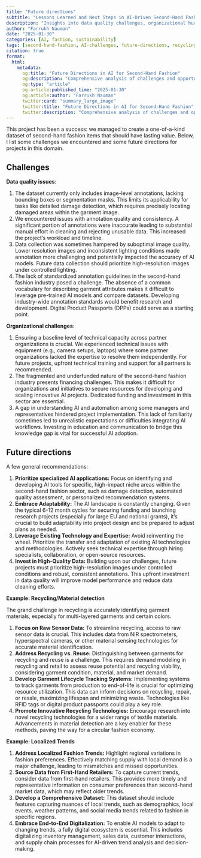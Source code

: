 ```yaml
---
title: "Future directions"
subtitle: "Lessons Learned and Next Steps in AI-Driven Second-Hand Fashion"
description: "Insights into data quality challenges, organizational hurdles, and future opportunities in AI for second-hand fashion, including specialized applications in recycling and local trend analysis."
author: "Farrukh Nauman"
date: "2025-01-30"
categories: [AI, fashion, sustainability]
tags: [second-hand-fashion, AI-challenges, future-directions, recycling, material-detection, local-trends, sustainability]
citation: true
format:
  html:
    metadata:
      og:title: "Future Directions in AI for Second-Hand Fashion"
      og:description: "Comprehensive analysis of challenges and opportunities in applying AI to second-hand fashion, focusing on data quality, organizational challenges, and innovative future directions."
      og:type: "article"
      og:article:published_time: "2025-01-30"
      og:article:author: "Farrukh Nauman"
      twitter:card: "summary_large_image"
      twitter:title: "Future Directions in AI for Second-Hand Fashion"
      twitter:description: "Comprehensive analysis of challenges and opportunities in applying AI to second-hand fashion, focusing on data quality, organizational challenges, and innovative future directions."
---
```


<!-- # Lessons learned and what's next -->

This project has been a success: we managed to create a one-of-a-kind dataset of second-hand fashion items that should have lasting value. Below, I list some challenges we encountered and some future directions for projects in this domain.

## Challenges

**Data quality issues**:

1. The dataset currently only includes image-level annotations, lacking bounding boxes or segmentation masks. This limits its applicability for tasks like detailed damage detection, which requires precisely locating damaged areas within the garment image.
2. We encountered issues with annotation quality and consistency. A significant portion of annotations were inaccurate leading to substantial manual effort in cleaning and rejecting unusable data. This increased the project's workload and timeline.
3. Data collection was sometimes hampered by suboptimal image quality. Lower resolution images and inconsistent lighting conditions made annotation more challenging and potentially impacted the accuracy of AI models. Future data collection should prioritize high-resolution images under controlled lighting.
4. The lack of standardized annotation guidelines in the second-hand fashion industry posed a challenge. The absence of a common vocabulary for describing garment attributes makes it difficult to leverage pre-trained AI models and compare datasets. Developing industry-wide annotation standards would benefit research and development. Digital Product Passports (DPPs) could serve as a starting point. 

**Organizational challenges**:

1. Ensuring a baseline level of technical capacity across partner organizations is crucial. We experienced technical issues with equipment (e.g., camera setups, laptops) where some partner organizations lacked the expertise to resolve them independently. For future projects, upfront technical training and support for all partners is recommended.
2. The fragmented and underfunded nature of the second-hand fashion industry presents financing challenges. This makes it difficult for organizations and initiatives to secure resources for developing and scaling innovative AI projects. Dedicated funding and investment in this sector are essential.
3. A gap in understanding AI and automation among some managers and representatives hindered project implementation. This lack of familiarity sometimes led to unrealistic expectations or difficulties integrating AI workflows. Investing in education and communication to bridge this knowledge gap is vital for successful AI adoption.

## Future directions

A few general recommendations:

1. **Prioritize specialized AI applications:** Focus on identifying and developing AI tools for specific, high-impact niche areas within the second-hand fashion sector, such as damage detection, automated quality assessment, or personalized recommendation systems.
2. **Embrace Adaptability:** The AI landscape is constantly changing. Given the typical 6-12 month cycles for securing funding and launching research projects (especially for large EU and national grants), it’s crucial to build adaptability into project design and be prepared to adjust plans as needed.
3. **Leverage Existing Technology and Expertise:** Avoid reinventing the wheel. Prioritize the transfer and adaptation of existing AI technologies and methodologies.  Actively seek technical expertise through hiring specialists, collaboration, or open-source resources.
4. **Invest in High-Quality Data:** Building upon our challenges, future projects must prioritize high-resolution images under controlled conditions and robust, consistent annotations. This upfront investment in data quality will improve model performance and reduce data cleaning efforts.

**Example: Recycling/Material detection**

The grand challenge in recycling is accurately identifying garment materials, especially for multi-layered garments and certain colors.

1. **Focus on Raw Sensor Data:** To streamline recycling, access to raw sensor data is crucial. This includes data from NIR spectrometers, hyperspectral cameras, or other material sensing technologies for accurate material identification.
2. **Address Recycling vs. Reuse:** Distinguishing between garments for recycling and reuse is a challenge. This requires demand modeling in recycling and retail to assess reuse potential and recycling viability, considering garment condition, material, and market demand.
3. **Develop Garment Lifecycle Tracking Systems:**  Implementing systems to track garments from production to end-of-life is crucial for optimizing resource utilization. This data can inform decisions on recycling, repair, or resale, maximizing lifespan and minimizing waste. Technologies like RFID tags or digital product passports could play a key role.
4. **Promote Innovative Recycling Technologies:** Encourage research into novel recycling technologies for a wider range of textile materials. Advancements in material detection are a key enabler for these methods, paving the way for a circular fashion economy.

**Example: Localized Trends**

1. **Address Localized Fashion Trends:** Highlight regional variations in fashion preferences. Effectively matching supply with local demand is a major challenge, leading to mismatches and missed opportunities.
2. **Source Data from First-Hand Retailers:** To capture current trends, consider data from first-hand retailers. This provides more timely and representative information on consumer preferences than second-hand market data, which may reflect older trends.
3. **Develop a Comprehensive Dataset:** This dataset should include features capturing nuances of local trends, such as demographics, local events, weather patterns, and social media trends related to fashion in specific regions.
4. **Embrace End-to-End Digitalization:**  To enable AI models to adapt to changing trends, a fully digital ecosystem is essential. This includes digitalizing inventory management, sales data, customer interactions, and supply chain processes for AI-driven trend analysis and decision-making.
